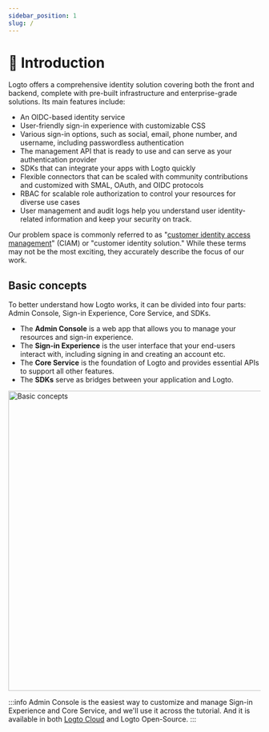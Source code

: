 ```yaml
---
sidebar_position: 1
slug: /
---
```


# 💁 Introduction

Logto offers a comprehensive identity solution covering both the front and backend, complete with pre-built infrastructure and enterprise-grade solutions. Its main features include:

- An OIDC-based identity service
- User-friendly sign-in experience with customizable CSS
- Various sign-in options, such as social, email, phone number, and username, including passwordless authentication
- The management API that is ready to use and can serve as your authentication provider
- SDKs that can integrate your apps with Logto quickly
- Flexible connectors that can be scaled with community contributions and customized with SMAL, OAuth, and OIDC protocols
- RBAC for scalable role authorization to control your resources for diverse use cases
- User management and audit logs help you understand user identity-related information and keep your security on track.

Our problem space is commonly referred to as "[customer identity access management](https://en.wikipedia.org/wiki/Customer_identity_access_management)" (CIAM) or "customer identity solution." While these terms may not be the most exciting, they accurately describe the focus of our work.

## Basic concepts

To better understand how Logto works, it can be divided into four parts: Admin Console, Sign-in Experience, Core Service, and SDKs.

- The **Admin Console** is a web app that allows you to manage your resources and sign-in experience.
- The **Sign-in Experience** is the user interface that your end-users interact with, including signing in and creating an account etc.
- The **Core Service** is the foundation of Logto and provides essential APIs to support all other features.
- The **SDKs** serve as bridges between your application and Logto.


<img src={basicConcepts} alt="Basic concepts" width="600px" />

:::info
Admin Console is the easiest way to customize and manage Sign-in Experience and Core Service, and we'll use it across the tutorial. And it is available in both [Logto Cloud](https://cloud.logto.io/) and Logto Open-Source.
:::
